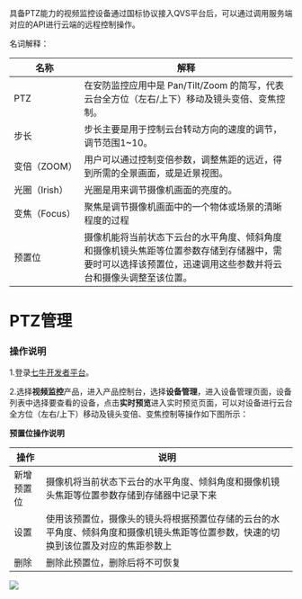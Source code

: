 具备PTZ能力的视频监控设备通过国标协议接入QVS平台后，可以通过调用服务端对应的API进行云端的远程控制操作。

名词解释：

|名称|解释|
|---|---|
|PTZ&nbsp;&nbsp;&nbsp;&nbsp;&nbsp;&nbsp;&nbsp;&nbsp;&nbsp;&nbsp;&nbsp;&nbsp;&nbsp;&nbsp;&nbsp;&nbsp;&nbsp;&nbsp;|在安防监控应用中是 Pan/Tilt/Zoom 的简写，代表云台全方位（左右/上下）移动及镜头变倍、变焦控制。|
|步长|步长主要是用于控制云台转动方向的速度的调节， 调节范围1~10。|
|变倍（ZOOM）|用户可以通过控制变倍参数，调整焦距的远近，得到所需的全景画面，或是近景视图。|
|光圈（Irish）|光圈是用来调节摄像机画面的亮度的。|
|变焦（Focus）|聚焦是调节摄像机画面中的一个物体或场景的清晰程度的过程|
|预置位|摄像机能将当前状态下云台的水平角度、倾斜角度和摄像机镜头焦距等位置参数存储到存储器中，需要时可以选择该预置位，迅速调用这些参数并将云台和摄像头调整至该位置。|
# **PTZ管理**
### **操作说明**

1.登录[七牛开发者平台](https://sso.qiniu.com/?client_id=PIapUKqa3u6S24H868BelwrG0OFu8dS7AxVQ8oz8HznLXhgrl2BnjaO9cs9LzxK2&redirect_url=https:%2F%2Fportal.qiniu.com%2Fapi%2Fgaea%2Fsso%2Fsignin%3Fredirect%3D%252Fcreate)。

2.选择**视频监控**产品，进入产品控制台，选择**设备管理**，进入设备管理页面，设备列表中选择要查看的设备，点击**实时预览**进入实时预览页面，可以对设备进行云台全方位（左右/上下）移动及镜头变倍、变焦控制等操作如下图所示：

**预置位操作说明**

|操作|说明|
|---|---|
|新增预置位|摄像机将当前状态下云台的水平角度、倾斜角度和摄像机镜头焦距等位置参数存储到存储器中记录下来|
|设置|使用该预置位，摄像头的镜头将根据预置位存储的云台的水平角度、倾斜角度和摄像机镜头焦距等位置参数，快速的切换到该位置及对应的焦距参数上|
|删除|删除此预置位，删除后将不可恢复|
![](https://dn-odum9helk.qbox.me/FvKvj5PZ3Ie_U49iCYnQj5CoQO-9)